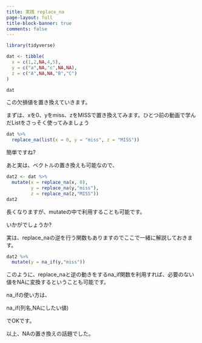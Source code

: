 ```yaml
---
title: 実践 replace_na 
page-layout: full
title-block-banner: true
comments: false
---
```



```r
library(tidyverse)
```

```r
dat <- tibble(
  x = c(1,2,NA,4,5),
  y = c("a",NA,"c",NA,NA),
  z = c("A",NA,NA,"B","C")
)

dat
```

この欠損値を置き換えていきます。

まずは、xを0、yをmiss、zをMISSで置き換えてみます。ひとつ前の動画で学んだListをさっそく使ってみましょう

```r
dat %>% 
  replace_na(list(x = 0, y = "miss", z = "MISS"))
```

簡単ですね?

あと実は、ベクトルの置き換えも可能なので、

```r
dat2 <- dat %>% 
  mutate(x = replace_na(x, 0),
         y = replace_na(y,"miss"),
         z = replace_na(z,"MISS"))
dat2
```

長くなりますが、mutateの中で利用することも可能です。

いかがでしょうか?

実は、replace_naの逆を行う関数もありますのでここで一緒に解説しておきます。

```r
dat2 %>% 
  mutate(y = na_if(y,"miss"))
```

このように、replace_naと逆の動きをするna_if関数を利用すれば、必要のない値をNAに変換するということも可能です。

na_ifの使い方は、

na_if(列名,NAにしたい値)

でOKです。

以上、NAの置き換えの話題でした。

